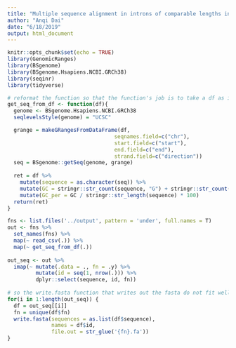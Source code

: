 ```yaml
---
title: "Multiple sequence alignment in introns of comparable lengths in sig and non-sig"
author: "Anqi Dai"
date: "6/18/2019"
output: html_document
---
```

 
```r
knitr::opts_chunk$set(echo = TRUE)
library(GenomicRanges)
library(BSgenome)
library(BSgenome.Hsapiens.NCBI.GRCh38)
library(seqinr)
library(tidyverse)
```


```r
# reformat the function so that the function's job is to take a df as input and return a df that has an additinal column as the sequences that got retrieved
get_seq_from_df <- function(df){
  genome <- BSgenome.Hsapiens.NCBI.GRCh38
  seqlevelsStyle(genome) = "UCSC"

  grange = makeGRangesFromDataFrame(df, 
                                  seqnames.field=c("chr"), 
                                  start.field=c("start"),
                                  end.field=c("end"), 
                                  strand.field=c("direction"))
  seq = BSgenome::getSeq(genome, grange)
   
  ret = df %>%
    mutate(sequence = as.character(seq)) %>% 
    mutate(GC = stringr::str_count(sequence, "G") + stringr::str_count(sequence, "C")) %>%
    mutate(GC_per = GC / stringr::str_length(sequence) * 100)
  return(ret)
}
```

```r
fns <- list.files('../output', pattern = 'under', full.names = T)
out <- fns %>% 
  set_names(fns) %>% 
  map(~ read_csv(.)) %>% 
  map(~ get_seq_from_df(.))
  
out_seq <- out %>% 
  imap(~ mutate(.data = ., fn = .y) %>% 
         mutate(id = seq(1, nrow(.))) %>% 
         dplyr::select(sequence, id, fn))
       
# so the write.fasta function that writes out the fasta do not fit well into a pipe. it has to be done separately
for(i in 1:length(out_seq)) {
  df = out_seq[[i]]
  fn = unique(df$fn)
  write.fasta(sequences = as.list(df$sequence), 
              names = df$id,
              file.out = str_glue('{fn}.fa'))
}

```

